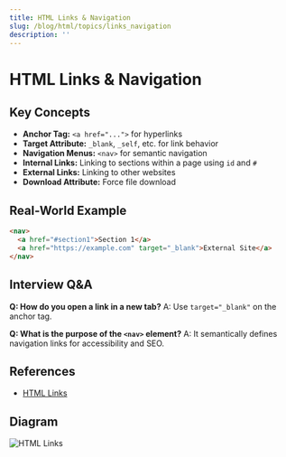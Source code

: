 ```yaml
---
title: HTML Links & Navigation
slug: /blog/html/topics/links_navigation
description: ''
---
```

# HTML Links & Navigation

## Key Concepts
- **Anchor Tag:** `<a href="...">` for hyperlinks
- **Target Attribute:** `_blank`, `_self`, etc. for link behavior
- **Navigation Menus:** `<nav>` for semantic navigation
- **Internal Links:** Linking to sections within a page using `id` and `#`
- **External Links:** Linking to other websites
- **Download Attribute:** Force file download

## Real-World Example
```html
<nav>
  <a href="#section1">Section 1</a>
  <a href="https://example.com" target="_blank">External Site</a>
</nav>
```

## Interview Q&A
**Q: How do you open a link in a new tab?**
A: Use `target="_blank"` on the anchor tag.

**Q: What is the purpose of the `<nav>` element?**
A: It semantically defines navigation links for accessibility and SEO.

## References
- [HTML Links](https://developer.mozilla.org/en-US/docs/Web/HTML/Element/a)

## Diagram
![HTML Links](https://developer.mozilla.org/en-US/docs/Web/HTML/Element/a/html-links.png)

